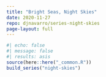 ```yaml
---
title: "Bright Seas, Night Skies"
date: 2020-11-27
repo: djnavarro/series-night-skies
page-layout: full
---
```

   
::: {.grid}
  
```r
#| echo: false
#| message: false
#| results: asis
source(here::here("_common.R"))
build_series("night-skies")
```
   
:::
   
